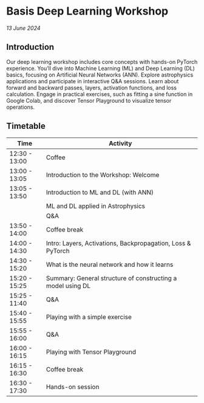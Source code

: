 # Basis Deep Learning Workshop

*13 June 2024*

## Introduction

Our deep learning workshop includes core concepts with hands-on PyTorch experience. You’ll dive into Machine Learning (ML) and Deep Learning (DL) basics, focusing on Artificial Neural Networks (ANN). Explore astrophysics applications and participate in interactive Q&A sessions. Learn about forward and backward passes, layers, activation functions, and loss calculation. Engage in practical exercises, such as fitting a sine function in Google Colab, and discover Tensor Playground to visualize tensor operations.

## Timetable

| **Time**      | **Activity**                                                |
|---------------|-------------------------------------------------------------|
| 12:30 - 13:00 | Coffee                                                      |
| 13:00 - 13:05 | Introduction to the Workshop: Welcome                       |
| 13:05 - 13:50 | Introduction to ML and DL (with ANN)                        |
|               | ML and DL applied in Astrophysics                           |
|               | Q&A                                                         |
| 13:50 - 14:00 | Coffee break                                                |
| 14:00 - 14:30 | Intro: Layers, Activations, Backpropagation, Loss & PyTorch |
| 14:30 - 15:20 | What is the neural network and how it learns                |
| 15:20 - 15:25 | Summary: General structure of constructing a model using DL |
| 15:25 - 11:40 | Q&A                                                         |
| 15:40 - 15:55 | Playing with a simple exercise                              |
| 15:55 - 16:00 | Q&A                                                         |
| 16:00 - 16:15 | Playing with Tensor Playground                              |
| 16:15 - 16:30 | Coffee break                                                |
| 16:30 - 17:30 | Hands-on session                                            |
